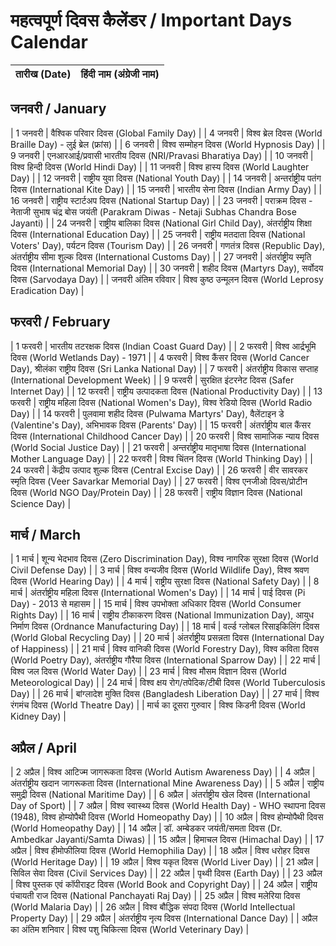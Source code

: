 # महत्वपूर्ण दिवस कैलेंडर / Important Days Calendar
<TBComponent>

| तारीख (Date) | हिंदी नाम (अंग्रेजी नाम) |
|--------------|--------------------------|
## जनवरी / January
| 1 जनवरी | वैश्विक परिवार दिवस (Global Family Day) |
| 4 जनवरी | विश्व ब्रेल दिवस (World Braille Day) - लुई ब्रेल (फ्रांस) |
| 6 जनवरी | विश्व सम्मोहन दिवस (World Hypnosis Day) |
| 9 जनवरी | एनआरआई/प्रवासी भारतीय दिवस (NRI/Pravasi Bharatiya Day) |
| 10 जनवरी | विश्व हिन्दी दिवस (World Hindi Day) |
| 11 जनवरी | विश्व हास्य दिवस (World Laughter Day) |
| 12 जनवरी | राष्ट्रीय युवा दिवस (National Youth Day) |
| 14 जनवरी | अन्तर्राष्ट्रीय पतंग दिवस (International Kite Day) |
| 15 जनवरी | भारतीय सेना दिवस (Indian Army Day) |
| 16 जनवरी | राष्ट्रीय स्टार्टअप दिवस (National Startup Day) |
| 23 जनवरी | पराक्रम दिवस - नेताजी सुभाष चंद्र बोस जयंती (Parakram Diwas - Netaji Subhas Chandra Bose Jayanti) |
| 24 जनवरी | राष्ट्रीय बालिका दिवस (National Girl Child Day), अंतर्राष्ट्रीय शिक्षा दिवस (International Education Day) |
| 25 जनवरी | राष्ट्रीय मतदाता दिवस (National Voters' Day), पर्यटन दिवस (Tourism Day) |
| 26 जनवरी | गणतंत्र दिवस (Republic Day), अंतर्राष्ट्रीय सीमा शुल्क दिवस (International Customs Day) |
| 27 जनवरी | अंतर्राष्ट्रीय स्मृति दिवस (International Memorial Day) |
| 30 जनवरी | शहीद दिवस (Martyrs Day), सर्वोदय दिवस (Sarvodaya Day) |
| जनवरी अंतिम रविवार | विश्व कुष्ठ उन्मूलन दिवस (World Leprosy Eradication Day) |

## फरवरी / February

| 1 फरवरी | भारतीय तटरक्षक दिवस (Indian Coast Guard Day) |
| 2 फरवरी | विश्व आर्द्रभूमि दिवस (World Wetlands Day) - 1971 |
| 4 फरवरी | विश्व कैंसर दिवस (World Cancer Day), श्रीलंका राष्ट्रीय दिवस (Sri Lanka National Day) |
| 7 फरवरी | अंतर्राष्ट्रीय विकास सप्ताह (International Development Week) |
| 9 फरवरी | सुरक्षित इंटरनेट दिवस (Safer Internet Day) |
| 12 फरवरी | राष्ट्रीय उत्पादकता दिवस (National Productivity Day) |
| 13 फरवरी | राष्ट्रीय महिला दिवस (National Women's Day), विश्व रेडियो दिवस (World Radio Day) |
| 14 फरवरी | पुलवामा शहीद दिवस (Pulwama Martyrs' Day), वैलेंटाइन डे (Valentine's Day), अभिभावक दिवस (Parents' Day) |
| 15 फरवरी | अंतर्राष्ट्रीय बाल कैंसर दिवस (International Childhood Cancer Day) |
| 20 फरवरी | विश्व सामाजिक न्याय दिवस (World Social Justice Day) |
| 21 फरवरी | अन्तर्राष्ट्रीय मातृभाषा दिवस (International Mother Language Day) |
| 22 फरवरी | विश्व चिंतन दिवस (World Thinking Day) |
| 24 फरवरी | केंद्रीय उत्पाद शुल्क दिवस (Central Excise Day) |
| 26 फरवरी | वीर सावरकर स्मृति दिवस (Veer Savarkar Memorial Day) |
| 27 फरवरी | विश्व एनजीओ दिवस/प्रोटीन दिवस (World NGO Day/Protein Day) |
| 28 फरवरी | राष्ट्रीय विज्ञान दिवस (National Science Day) |

## मार्च / March

| 1 मार्च | शून्य भेदभाव दिवस (Zero Discrimination Day), विश्व नागरिक सुरक्षा दिवस (World Civil Defense Day) |
| 3 मार्च | विश्व वन्यजीव दिवस (World Wildlife Day), विश्व श्रवण दिवस (World Hearing Day) |
| 4 मार्च | राष्ट्रीय सुरक्षा दिवस (National Safety Day) |
| 8 मार्च | अंतर्राष्ट्रीय महिला दिवस (International Women's Day) |
| 14 मार्च | पाई दिवस (Pi Day) - 2013 से महासम |
| 15 मार्च | विश्व उपभोक्ता अधिकार दिवस (World Consumer Rights Day) |
| 16 मार्च | राष्ट्रीय टीकाकरण दिवस (National Immunization Day), आयुध निर्माण दिवस (Ordnance Manufacturing Day) |
| 18 मार्च | वर्ल्ड ग्लोबल रिसाइकिलिंग दिवस (World Global Recycling Day) |
| 20 मार्च | अंतर्राष्ट्रीय प्रसन्नता दिवस (International Day of Happiness) |
| 21 मार्च | विश्व वानिकी दिवस (World Forestry Day), विश्व कविता दिवस (World Poetry Day), अंतर्राष्ट्रीय गौरैया दिवस (International Sparrow Day) |
| 22 मार्च | विश्व जल दिवस (World Water Day) |
| 23 मार्च | विश्व मौसम विज्ञान दिवस (World Meteorological Day) |
| 24 मार्च | विश्व क्षय रोग/तपेदिक/टीबी दिवस (World Tuberculosis Day) |
| 26 मार्च | बांग्लादेश मुक्ति दिवस (Bangladesh Liberation Day) |
| 27 मार्च | विश्व रंगमंच दिवस (World Theatre Day) |
| मार्च का दूसरा गुरुवार | विश्व किडनी दिवस (World Kidney Day) |

## अप्रैल / April

| 2 अप्रैल | विश्व आटिज्म जागरूकता दिवस (World Autism Awareness Day) |
| 4 अप्रैल | अंतर्राष्ट्रीय खदान जागरूकता दिवस (International Mine Awareness Day) |
| 5 अप्रैल | राष्ट्रीय समुद्री दिवस (National Maritime Day) |
| 6 अप्रैल | अंतर्राष्ट्रीय खेल दिवस (International Day of Sport) |
| 7 अप्रैल | विश्व स्वास्थ्य दिवस (World Health Day) - WHO स्थापना दिवस (1948), विश्व होम्योपैथी दिवस (World Homeopathy Day) |
| 10 अप्रैल | विश्व होम्योपैथी दिवस (World Homeopathy Day) |
| 14 अप्रैल | डॉ. अम्बेडकर जयंती/समता दिवस (Dr. Ambedkar Jayanti/Samta Diwas) |
| 15 अप्रैल | हिमाचल दिवस (Himachal Day) |
| 17 अप्रैल | विश्व हीमोफीलिया दिवस (World Hemophilia Day) |
| 18 अप्रैल | विश्व धरोहर दिवस (World Heritage Day) |
| 19 अप्रैल | विश्व यकृत दिवस (World Liver Day) |
| 21 अप्रैल | सिविल सेवा दिवस (Civil Services Day) |
| 22 अप्रैल | पृथ्वी दिवस (Earth Day) |
| 23 अप्रैल | विश्व पुस्तक एवं कॉपीराइट दिवस (World Book and Copyright Day) |
| 24 अप्रैल | राष्ट्रीय पंचायती राज दिवस (National Panchayati Raj Day) |
| 25 अप्रैल | विश्व मलेरिया दिवस (World Malaria Day) |
| 26 अप्रैल | विश्व बौद्धिक संपदा दिवस (World Intellectual Property Day) |
| 29 अप्रैल | अंतर्राष्ट्रीय नृत्य दिवस (International Dance Day) |
| अप्रैल का अंतिम शनिवार | विश्व पशु चिकित्सा दिवस (World Veterinary Day) |
</TBComponent>
